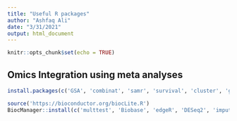 ```yaml
---
title: "Useful R packages"
author: "Ashfaq Ali"
date: "3/31/2021"
output: html_document
---
```


```r
knitr::opts_chunk$set(echo = TRUE)
```

## Omics Integration using meta analyses

```r
install.packages(c('GSA', 'combinat', 'samr', 'survival', 'cluster', 'gplots', 'ggplot2', 'irr', 'shape', 'snow', 'snowfall', 'igraph', 'doMC', 'PMA'))

source('https://bioconductor.org/biocLite.R')
BiocManager::install(c('multtest', 'Biobase', 'edgeR', 'DESeq2', 'impute', 'limma', 'AnnotationDbi', 'Consensus-ClusterPlus', 'genefilter', 'GSEABase', 'Rgraphviz'))
```


